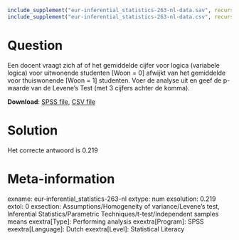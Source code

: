 ```r
include_supplement("eur-inferential_statistics-263-nl-data.sav", recursive = TRUE)
include_supplement("eur-inferential_statistics-263-nl-data.csv", recursive = TRUE)
```

Question
========
Een docent vraagt zich af of het gemiddelde cijfer voor logica (variabele logica) voor uitwonende studenten [Woon = 0] afwijkt van het gemiddelde voor thuiswonende [Woon = 1] studenten. Voer de analyse uit en geef de p-waarde van de Levene's Test (met 3 cijfers achter de komma).  

**Download**: [SPSS file](eur-inferential_statistics-263-nl-data.sav), [CSV file](eur-inferential_statistics-263-nl-data.csv)


Solution
========
Het correcte antwoord is 0.219


Meta-information
================
exname: eur-inferential_statistics-263-nl
extype: num
exsolution: 0.219
extol: 0
exsection: Assumptions/Homogeneity of variance/Levene's test, Inferential Statistics/Parametric Techniques/t-test/Independent samples means
exextra[Type]: Performing analysis
exextra[Program]: SPSS
exextra[Language]: Dutch
exextra[Level]: Statistical Literacy
